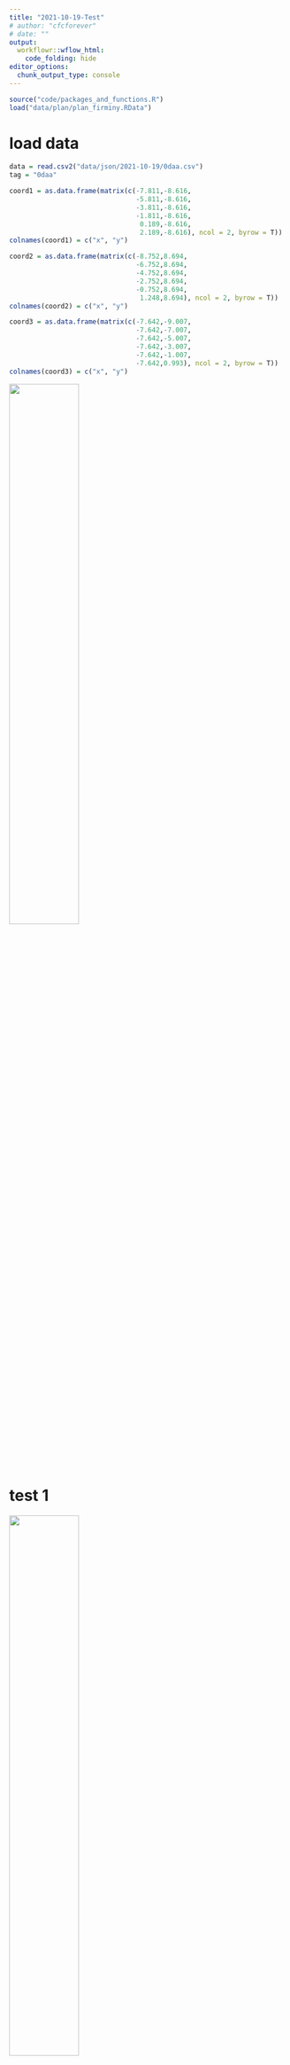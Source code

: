 ```yaml
---
title: "2021-10-19-Test"
# author: "cfcforever"
# date: ""
output: 
  workflowr::wflow_html:
    code_folding: hide
editor_options:
  chunk_output_type: console
---
```


```r
source("code/packages_and_functions.R")
load("data/plan/plan_firminy.RData")
```


# load data
```r
data = read.csv2("data/json/2021-10-19/0daa.csv")
tag = "0daa"

coord1 = as.data.frame(matrix(c(-7.811,-8.616,
                                -5.811,-8.616,
                                -3.811,-8.616,
                                -1.811,-8.616,
                                 0.189,-8.616,
                                 2.189,-8.616), ncol = 2, byrow = T))
colnames(coord1) = c("x", "y")

coord2 = as.data.frame(matrix(c(-8.752,8.694,
                                -6.752,8.694,
                                -4.752,8.694,
                                -2.752,8.694,
                                -0.752,8.694,
                                 1.248,8.694), ncol = 2, byrow = T))
colnames(coord2) = c("x", "y")

coord3 = as.data.frame(matrix(c(-7.642,-9.007,
                                -7.642,-7.007,
                                -7.642,-5.007,
                                -7.642,-3.007,
                                -7.642,-1.007,
                                -7.642,0.993), ncol = 2, byrow = T))
colnames(coord3) = c("x", "y")
```

![](figure/Wire 2021-10-19 at 11-48-06.jpg){width=50%}


# test 1
![](figure/Wire 2021-10-19 at 17_34.png){width=50%}

## contre le corps
```r
dat = data %>%
  filter(H==11 & M>=28 & M<=30)
dat$num = 1:nrow(dat)

steps = dat$num
q <- p + 
  geom_point(data = dat, aes(x=x, y=y), col="red", size=0.5) + 
  geom_point(data = coord1, aes(x=x,y=y), col = "black", size=1) +
  coord_fixed(ratio = 1, xlim = c(-20,20), ylim = c(-15,10)) + 
  labs(x="", y="", title = "0daa: 11H28 - 11H30")
print(q)
# q <- q + transition_time(num) + labs(title = paste0("0daa: 11H28 - 11H30 ", "{frame_time}/", length(steps)))
# animate(q, nframes = max(steps)-min(steps)+1, fps = 5, renderer = gifski_renderer(loop = T),
#         width = 1500, height = 1000, res = 150)
# anim_save("fig/0daa_20211019_1128_1130.gif")
```

## dans le poche
```r
dat = data %>%
  filter(H==11 & M>=35 & M<=37)
dat$num = 1:nrow(dat)

steps = dat$num
q <- p +
  geom_point(data = dat, aes(x=x, y=y), col="red", size=0.5) +
  geom_point(data = coord1, aes(x=x,y=y), col = "black", size=1) +
  coord_fixed(ratio = 1, xlim = c(-20,20), ylim = c(-15,10)) +
  labs(x="", y="", title = "0daa: 11H35 - 11H37")
print(q)
# q <- q + transition_time(num) + labs(title = paste0("0daa: 11H35 - 11H37 ", "{frame_time}/", length(steps)))
# animate(q, nframes = max(steps)-min(steps)+1, fps = 5, renderer = gifski_renderer(loop = T),
#         width = 1500, height = 1000, res = 150)
# anim_save("fig/0daa_20211019_1135_1137.gif")
```

## dessus de la tête
```r
dat = data %>%
  filter(H==11 & M>=38 & M<=40)
dat$num = 1:nrow(dat)

steps = dat$num
q <- p + 
  geom_point(data = dat, aes(x=x, y=y), col="red", size=0.5) + 
  geom_point(data = coord1, aes(x=x,y=y), col = "black", size=1) +
  coord_fixed(ratio = 1, xlim = c(-20,20), ylim = c(-15,10)) + 
  labs(x="", y="", title = "0daa: 11H38 - 11H40")
print(q)
# q <- q + transition_time(num) + labs(title = paste0("0daa: 11H38 - 11H40 ", "{frame_time}/", length(steps)))
# animate(q, nframes = max(steps)-min(steps)+1, fps = 5, renderer = gifski_renderer(loop = T),
#         width = 1500, height = 1000, res = 150)
# anim_save("fig/0daa_20211019_1138_1140.gif")
```



# test 2
![](figure/Wire 2021-10-19 at 18_03.png){width=50%}

## contre le corps
```r
dat = data %>%
  filter(H==11 & M>=56 & M<=59)
dat$num = 1:nrow(dat)

steps = dat$num
q <- p + 
  geom_point(data = dat, aes(x=x, y=y), col="red", size=0.5) + 
  geom_point(data = coord2, aes(x=x,y=y), col = "black", size=1) +
  coord_fixed(ratio = 1, xlim = c(-20,20), ylim = c(-15,10)) + 
  labs(x="", y="", title = "0daa: 11H56 - 11H59")
print(q)
# q <- q + transition_time(num) + labs(title = paste0("0daa: 11H56 - 11H59 ", "{frame_time}/", length(steps)))
# animate(q, nframes = max(steps)-min(steps)+1, fps = 5, renderer = gifski_renderer(loop = T),
#         width = 1500, height = 1000, res = 150)
# anim_save("fig/0daa_20211019_1156_1159.gif")
```

## dans le poche
```r
dat = data %>%
  filter(H==12 & M>=00 & M<=03)
dat$num = 1:nrow(dat)

steps = dat$num
q <- p + 
  geom_point(data = dat, aes(x=x, y=y), col="red", size=0.5) + 
  geom_point(data = coord2, aes(x=x,y=y), col = "black", size=1) +
  coord_fixed(ratio = 1, xlim = c(-20,20), ylim = c(-15,10)) + 
  labs(x="", y="", title = "0daa: 12H00 - 12H03")
print(q)
# q <- q + transition_time(num) + labs(title = paste0("0daa: 12H00 - 12H03 ", "{frame_time}/", length(steps)))
# animate(q, nframes = max(steps)-min(steps)+1, fps = 5, renderer = gifski_renderer(loop = T),
#         width = 1500, height = 1000, res = 150)
# anim_save("fig/0daa_20211019_1200_1203.gif")
```

## dessus de la tête
```r
dat = data %>%
  filter(H==12 & M>=04 & M<=07)
dat$num = 1:nrow(dat)

steps = dat$num
q <- p + 
  geom_point(data = dat, aes(x=x, y=y), col="red", size=0.5) + 
  geom_point(data = coord2, aes(x=x,y=y), col = "black", size=1) +
  coord_fixed(ratio = 1, xlim = c(-20,20), ylim = c(-15,10)) + 
  labs(x="", y="", title = "0daa: 12H04 - 12H07")
print(q)
# q <- q + transition_time(num) + labs(title = paste0("0daa: 12H04 - 12H07 ", "{frame_time}/", length(steps)))
# animate(q, nframes = max(steps)-min(steps)+1, fps = 5, renderer = gifski_renderer(loop = T),
#         width = 1500, height = 1000, res = 150)
# anim_save("fig/0daa_20211019_1204_1207.gif")
```



# test 3
![](figure/Wire 2021-10-19 at 22_26.png){width=50%}

## à la main en continu
```r
dat = data %>%
  filter(H==15 & M>=55 & M<=56)
dat$num = 1:nrow(dat)

steps = dat$num
q <- p + 
  geom_point(data = dat, aes(x=x, y=y), col="red", size=0.5) + 
  geom_point(data = coord3, aes(x=x,y=y), col = "black", size=1) +
  coord_fixed(ratio = 1, xlim = c(-20,20), ylim = c(-15,10)) + 
  labs(x="", y="", title = "0daa: 15H55 - 15H56")
print(q)
# q <- q + transition_time(num) + labs(title = paste0("0daa: 15H55 - 15H56 ", "{frame_time}/", length(steps)))
# animate(q, nframes = max(steps)-min(steps)+1, fps = 5, renderer = gifski_renderer(loop = T),
#         width = 1500, height = 1000, res = 150)
# anim_save("fig/0daa_20211019_1555_1556.gif")
```

## dans le poche en continu
```r
dat = data %>%
  filter(H==15 & M>=57 & M<=58)
dat$num = 1:nrow(dat)

steps = dat$num
q <- p + 
  geom_point(data = dat, aes(x=x, y=y), col="red", size=0.5) + 
  geom_point(data = coord3, aes(x=x,y=y), col = "black", size=1) +
  coord_fixed(ratio = 1, xlim = c(-20,20), ylim = c(-15,10)) + 
  labs(x="", y="", title = "0daa: 15H57 - 15H58")
print(q)
# q <- q + transition_time(num) + labs(title = paste0("0daa: 15H57 - 15H58 ", "{frame_time}/", length(steps)))
# animate(q, nframes = max(steps)-min(steps)+1, fps = 5, renderer = gifski_renderer(loop = T),
#         width = 1500, height = 1000, res = 150)
# anim_save("fig/0daa_20211019_1557_1558.gif")
```

## dessus de la tête en continu
```r
dat = data %>%
  filter(record_timestamp>=1634651940 & record_timestamp<=1634652060)
dat$num = 1:nrow(dat)

steps = dat$num
q <- p + 
  geom_point(data = dat, aes(x=x, y=y), col="red", size=0.5) + 
  geom_point(data = coord3, aes(x=x,y=y), col = "black", size=1) +
  coord_fixed(ratio = 1, xlim = c(-20,20), ylim = c(-15,10)) + 
  labs(x="", y="", title = "0daa: 15H59 - 16H01")
print(q)
# q <- q + transition_time(num) + labs(title = paste0("0daa: 15H59 - 16H01 ", "{frame_time}/", length(steps)))
# animate(q, nframes = max(steps)-min(steps)+1, fps = 5, renderer = gifski_renderer(loop = T),
#         width = 1500, height = 1000, res = 150)
# anim_save("fig/0daa_20211019_1559_1601.gif")
```


## à la main sans continu
```r
dat = data %>%
  filter(H==16 & M>=38 & M<=40)
dat$num = 1:nrow(dat)

steps = dat$num
q <- p + 
  geom_point(data = dat, aes(x=x, y=y), col="red", size=0.5) + 
  geom_point(data = coord3, aes(x=x,y=y), col = "black", size=1) +
  coord_fixed(ratio = 1, xlim = c(-20,20), ylim = c(-15,10)) + 
  labs(x="", y="", title = "0daa: 16H38 - 16H40")
print(q)
# q <- q + transition_time(num) + labs(title = paste0("0daa: 16H38 - 16H40 ", "{frame_time}/", length(steps)))
# animate(q, nframes = max(steps)-min(steps)+1, fps = 5, renderer = gifski_renderer(loop = T),
#         width = 1500, height = 1000, res = 150)
# anim_save("fig/0daa_20211019_1638_1640.gif")
```

## dans le poche sans continu
```r
dat = data %>%
  filter(H==16 & M>=41 & M<=43)
dat$num = 1:nrow(dat)

steps = dat$num
q <- p + 
  geom_point(data = dat, aes(x=x, y=y), col="red", size=0.5) + 
  geom_point(data = coord3, aes(x=x,y=y), col = "black", size=1) +
  coord_fixed(ratio = 1, xlim = c(-20,20), ylim = c(-15,10)) + 
  labs(x="", y="", title = "0daa: 16H41 - 16H43")
print(q)
# q <- q + transition_time(num) + labs(title = paste0("0daa: 16H41 - 16H43 ", "{frame_time}/", length(steps)))
# animate(q, nframes = max(steps)-min(steps)+1, fps = 5, renderer = gifski_renderer(loop = T),
#         width = 1500, height = 1000, res = 150)
# anim_save("fig/0daa_20211019_1641_1643.gif")
```

## dessus de la tête sans continu
```r
dat = data %>%
  filter(H==16 & M>=44 & M<=47)
dat$num = 1:nrow(dat)

steps = dat$num
q <- p + 
  geom_point(data = dat, aes(x=x, y=y), col="red", size=0.5) + 
  geom_point(data = coord3, aes(x=x,y=y), col = "black", size=1) +
  coord_fixed(ratio = 1, xlim = c(-20,20), ylim = c(-15,10)) + 
  labs(x="", y="", title = "0daa: 16H44 - 16H47")
print(q)
# q <- q + transition_time(num) + labs(title = paste0("0daa: 16H44 - 16H47 ", "{frame_time}/", length(steps)))
# animate(q, nframes = max(steps)-min(steps)+1, fps = 5, renderer = gifski_renderer(loop = T),
#         width = 1500, height = 1000, res = 150)
# anim_save("fig/0daa_20211019_1644_1647.gif")
```


# test 4
```r
data = read.csv2("data/json/2021-10-20/0daa.csv")
dat = data %>%
  filter(record_timestamp>=1634725980 & record_timestamp<=1634726220)
dat$num = 1:nrow(dat)

steps = dat$num
q <- p +
  geom_point(data = dat, aes(x=x, y=y), col="red", size=0.5) + 
  coord_fixed(ratio = 1, xlim = c(-20,20), ylim = c(-20,20)) + 
  labs(x="", y="", title = "0daa: 12H33 - 12H36 at 20 oct 2021")
print(q)
# q <- q + transition_time(num) + labs(title = paste0("0daa: 12H33 - 12H36 at 20 oct 2021 - ", "{frame_time}/", length(steps)))
# animate(q, nframes = max(steps)-min(steps)+1, fps = 5, renderer = gifski_renderer(loop = T),
#         width = 1500, height = 1000, res = 150)
# anim_save("fig/0daa_20211020_1233_1236.gif")
```

